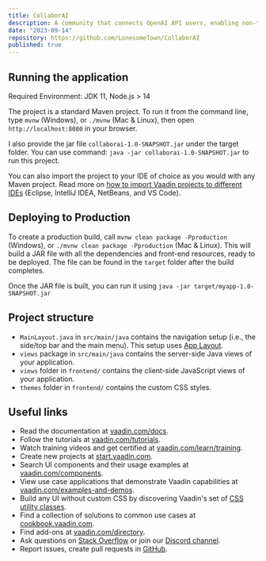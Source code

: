 ```yaml
---
title: CollaborAI
description: A community that connects OpenAI API users, enabling non-technical individuals to easily experiment with the OpenAI interface and engage in online chat discussions.
date: "2023-09-14"
repository: https://github.com/LonesomeTown/CollaborAI
published: true
---
```


## Running the application

Required Environment: JDK 11, Node.js > 14

The project is a standard Maven project. To run it from the command line,
type `mvnw` (Windows), or `./mvnw` (Mac & Linux), then open
`http://localhost:8080` in your browser.

I also provide the jar file `collaborai-1.0-SNAPSHOT.jar` under the target folder.
You can use command: `java -jar collaborai-1.0-SNAPSHOT.jar` to run this project.

You can also import the project to your IDE of choice as you would with any
Maven project. Read more on [how to import Vaadin projects to different
IDEs](https://vaadin.com/docs/latest/guide/step-by-step/importing) (Eclipse, IntelliJ IDEA, NetBeans, and VS Code).

## Deploying to Production

To create a production build, call `mvnw clean package -Pproduction` (Windows),
or `./mvnw clean package -Pproduction` (Mac & Linux).
This will build a JAR file with all the dependencies and front-end resources,
ready to be deployed. The file can be found in the `target` folder after the build completes.

Once the JAR file is built, you can run it using
`java -jar target/myapp-1.0-SNAPSHOT.jar`

## Project structure

- `MainLayout.java` in `src/main/java` contains the navigation setup (i.e., the
  side/top bar and the main menu). This setup uses
  [App Layout](https://vaadin.com/docs/components/app-layout).
- `views` package in `src/main/java` contains the server-side Java views of your application.
- `views` folder in `frontend/` contains the client-side JavaScript views of your application.
- `themes` folder in `frontend/` contains the custom CSS styles.

## Useful links

- Read the documentation at [vaadin.com/docs](https://vaadin.com/docs).
- Follow the tutorials at [vaadin.com/tutorials](https://vaadin.com/tutorials).
- Watch training videos and get certified at [vaadin.com/learn/training](https://vaadin.com/learn/training).
- Create new projects at [start.vaadin.com](https://start.vaadin.com/).
- Search UI components and their usage examples at [vaadin.com/components](https://vaadin.com/components).
- View use case applications that demonstrate Vaadin capabilities at [vaadin.com/examples-and-demos](https://vaadin.com/examples-and-demos).
- Build any UI without custom CSS by discovering Vaadin's set of [CSS utility classes](https://vaadin.com/docs/styling/lumo/utility-classes).
- Find a collection of solutions to common use cases at [cookbook.vaadin.com](https://cookbook.vaadin.com/).
- Find add-ons at [vaadin.com/directory](https://vaadin.com/directory).
- Ask questions on [Stack Overflow](https://stackoverflow.com/questions/tagged/vaadin) or join our [Discord channel](https://discord.gg/MYFq5RTbBn).
- Report issues, create pull requests in [GitHub](https://github.com/vaadin).
